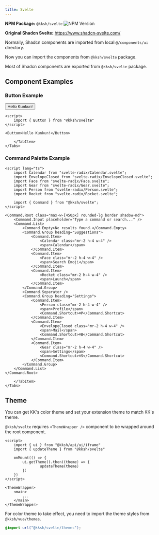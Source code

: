 ```yaml
---
title: Svelte
---
```




**NPM Package:** `@kksh/svelte` ![NPM Version](https://img.shields.io/npm/v/%40kksh%2Fsvelte)

**Original Shadcn Svelte:** https://www.shadcn-svelte.com/

Normally, Shadcn components are imported from local `@/components/ui` directory. 

Now you can import the components from `@kksh/svelte` package.

Most of Shadcn components are exported from `@kksh/svelte` package.

## Component Examples


### Button Example

<div class="not-content">
	<Tabs>
		<TabItem label="Preview" >
			<Button client:only="svelte">Hello Kunkun!</Button>
		</TabItem>
		<TabItem label="Code">

```svelte
<script>
	import { Button } from "@kksh/svelte"
</script>

<Button>Hello Kunkun!</Button>
```

		</TabItem>
	</Tabs>

</div>

### Command Palette Example



<div class="not-content">
	<Tabs>
		<TabItem label="Preview" >
			<SvelteCmdDemo client:only="svelte" />
		</TabItem>
		<TabItem label="Code">
		
```svelte
<script lang="ts">
	import Calendar from "svelte-radix/Calendar.svelte";
	import EnvelopeClosed from "svelte-radix/EnvelopeClosed.svelte";
	import Face from "svelte-radix/Face.svelte";
	import Gear from "svelte-radix/Gear.svelte";
	import Person from "svelte-radix/Person.svelte";
	import Rocket from "svelte-radix/Rocket.svelte";

	import { Command } from "@kksh/svelte";
</script>

<Command.Root class="max-w-[450px] rounded-lg border shadow-md">
	<Command.Input placeholder="Type a command or search..." />
	<Command.List>
		<Command.Empty>No results found.</Command.Empty>
		<Command.Group heading="Suggestions">
			<Command.Item>
				<Calendar class="mr-2 h-4 w-4" />
				<span>Calendar</span>
			</Command.Item>
			<Command.Item>
				<Face class="mr-2 h-4 w-4" />
				<span>Search Emoji</span>
			</Command.Item>
			<Command.Item>
				<Rocket class="mr-2 h-4 w-4" />
				<span>Launch</span>
			</Command.Item>
		</Command.Group>
		<Command.Separator />
		<Command.Group heading="Settings">
			<Command.Item>
				<Person class="mr-2 h-4 w-4" />
				<span>Profile</span>
				<Command.Shortcut>⌘P</Command.Shortcut>
			</Command.Item>
			<Command.Item>
				<EnvelopeClosed class="mr-2 h-4 w-4" />
				<span>Mail</span>
				<Command.Shortcut>⌘B</Command.Shortcut>
			</Command.Item>
			<Command.Item>
				<Gear class="mr-2 h-4 w-4" />
				<span>Settings</span>
				<Command.Shortcut>⌘S</Command.Shortcut>
			</Command.Item>
		</Command.Group>
	</Command.List>
</Command.Root>
```
		</TabItem>
	</Tabs>

</div>


## Theme

You can get KK's color theme and set your extension theme to match KK's theme.

`@kksh/svelte` requires `<ThemeWrapper />` component to be wrapped around the root component.

```svelte
<script>
	import { ui } from "@kksh/api/ui/iframe"
	import { updateTheme } from "@kksh/svelte"

	onMount(() => {
		ui.getTheme().then((theme) => {
				updateTheme(theme)
		})
	})
</script>

<ThemeWrapper>
	<main>
		...
	</main>
</ThemeWrapper>
```

For color theme to take effect, you need to import the theme styles from `@kksh/vue/themes`.

```css title="styles.css"
@import url("@kksh/svelte/themes");
```
